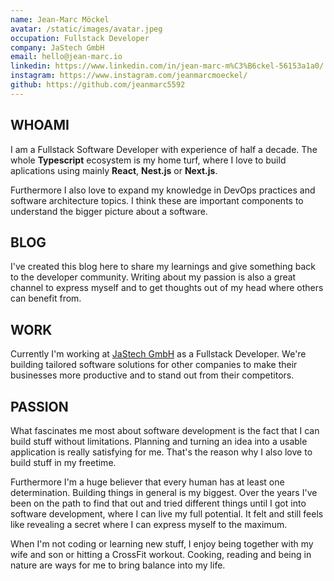 ```yaml
---
name: Jean-Marc Möckel
avatar: /static/images/avatar.jpeg
occupation: Fullstack Developer
company: JaStech GmbH
email: hello@jean-marc.io
linkedin: https://www.linkedin.com/in/jean-marc-m%C3%B6ckel-56153a1a0/
instagram: https://www.instagram.com/jeanmarcmoeckel/
github: https://github.com/jeanmarc5592
---
```

## WHOAMI
I am a Fullstack Software Developer with experience of half a decade. The whole **Typescript** ecosystem is my home turf, where I love to build aplications using mainly **React**, **Nest.js** or **Next.js**.

Furthermore I also love to expand my knowledge in DevOps practices and software architecture topics. I think these are important components to understand the bigger picture about a software.

## BLOG
I've created this blog here to share my learnings and give something back to the developer community. Writing about my passion is also a great channel to express myself and to get thoughts out of my head where others can benefit from.

## WORK
Currently I'm working at [JaStech GmbH](https://jastech-solutions.de/home) as a Fullstack Developer. We're building tailored software solutions for other companies to make their businesses more productive and to stand out from their competitors.

## PASSION
What fascinates me most about software development is the fact that I can build stuff without limitations. Planning and turning an idea into a usable application is really satisfying for me. That's the reason why I also love to build stuff in my freetime.

Furthermore I'm a huge believer that every human has at least one determination. Building things in general is my biggest. Over the years I've been on the path to find that out and tried different things until I got into software development, where I can live my full potential. It felt and still feels like revealing a secret where I can express myself to the maximum.

When I'm not coding or learning new stuff, I enjoy being together with my wife and son or hitting a CrossFit workout. Cooking, reading and being in nature are ways for me to bring balance into my life.
